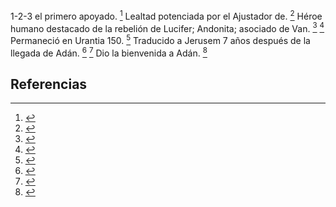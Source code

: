 1-2-3 el primero apoyado. <ref>{{lib|LU|77|9|5}}</ref> Lealtad potenciada por el Ajustador de. <ref>{{lib|LU|67|3|7}}</ref> Héroe humano destacado de la rebelión de Lucifer; Andonita; asociado de Van. <ref>{{lib|LU|67|3|8-9}}</ref> <ref>{{lib|LU|67|8}}</ref> Permaneció en Urantia 150. <ref>{{lib|LU|67|6|4,8}}</ref> Traducido a Jerusem 7 años después de la llegada de Adán. <ref>{{lib|LU|67|6|8}}</ref> <ref>{{lib|LU|74|5|2}}</ref> Dio la bienvenida a Adán. <ref>{{lib|LU|74|2|1,5}}</ref> 

== Referencias ==

<references />
